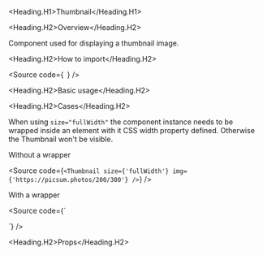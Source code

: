 

<Meta of={Stories} />

<Heading.H1>Thumbnail</Heading.H1>

<Heading.H2>Overview</Heading.H2>

Component used for displaying a thumbnail image.

<Heading.H2>How to import</Heading.H2>

<Source
  code={`
`}
/>

<Heading.H2>Basic usage</Heading.H2>

<Canvas of={Stories.Base} />

<Heading.H2>Cases</Heading.H2>

When using `size="fullWidth"` the component instance needs to be wrapped
inside an element with it CSS width property defined. Otherwise the Thumbnail won't be visible.

Without a wrapper

<Source
  code={`
<Thumbnail size={'fullWidth'} img={'https://picsum.photos/200/300'} />
`}
/>

With a wrapper

<Source
  code={`
<div
  style={{
    width: '90px',
    height: '90px',
  }}
>
  <Thumbnail size={'fullWidth'} img={'https://picsum.photos/200/300'} />
</div>
`}
/>

<Heading.H2>Props</Heading.H2>

<ArgTypes of={Stories} />
